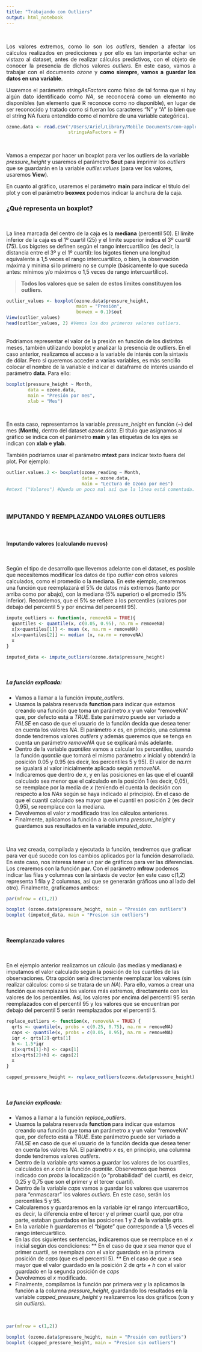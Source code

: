 ```yaml
---
title: "Trabajando con Outliers"
output: html_notebook
---
```

\

<div style = "text-align : justify"> Los valores extremos, como lo son los _outliers_, tienden a afectar los cálculos realizados en predicciones y por ello es tan importante echar un vistazo al dataset, antes de realizar cálculos predictivos, con el objeto de conocer la presencia de dichos valores _outliers_. En este caso, vamos a trabajar con el documento _ozone_ y **como siempre, vamos a guardar los datos en una variable**.

Usaremos el parámetro _stringAsFactors_ como falso de tal forma que si hay algún dato identificado como $NA$, se reconocerá como un elemento no disponibles (un elemento que R reconoce como no disponible), en lugar de ser reconocido y tratado como si fueran los caracteres "N" y "A" (o bien que el string NA fuera entendido como el nombre de una variable categórica). </div>


```r
ozone.data <- read.csv("/Users/Ariel/Library/Mobile Documents/com~apple~CloudDocs/AADD/DataScience-con-RStudio/Datos/tema1/ozone.csv",
                       stringsAsFactors = F)
```

\

Vamos a empezar por hacer un boxplot para ver los outliers de la variable _pressure_height_ y usaremos el parámetro **$out** para imprimir los _outliers_ que se guardarán en la variable _outlier.values_ (para ver los valores, usaremos **View**).

En cuanto al gráfico, usaremos el parámetro **main** para indicar el título del plot y con el parámetro **boxwex** podemos indicar la anchura de la caja.
\

### ¿Qué representa un boxplot?
\

La línea marcada del centro de la caja es la **mediana** (percentil 50). El límite inferior de la caja es el 1º cuartil (25) y el límite superior indica el 3º cuartil (75). Los bigotes se definen según el rango intercuartílico (es decir, la distancia entre el 3º y el 1º cuartil): los bigotes tienen una longitud equivalente a 1,5 veces el rango intercuartílico, o bien, la observación máxima y mínima si lo primero no se cumple (básicamente lo que suceda antes: mínimos y/o máximos o 1,5 veces de rango intercuartílico). 
\


> **Todos los valores que se salen de estos límites constituyen los outliers.**


```r
outlier_values <- boxplot(ozone.data$pressure_height,
                          main = "Presión",
                          boxwex = 0.1)$out
View(outlier_values)
head(outlier_values, 2) #Vemos los dos primeros valores outliers.
```
\
Podríamos representar el valor de la presión en función de los distintos meses, también utilizando boxplot y analizar la presencia de outliers. En el caso anterior, realizamos el acceso a la variable de interés con la sintaxis de dólar. Pero si queremos acceder a varias variables, es más sencillo colocar el nombre de la variable e indicar el dataframe de interés usando el parámetro **data**. Para ello:

```r
boxplot(pressure_height ~ Month,
        data = ozone.data,
        main = "Presión por mes",
        xlab = "Mes")
```

\


En esta caso, representamos la variable _pressure_height_ en función (~) del mes (__Month__), dentro del dataset _ozone.data_. El título que asignamos al gráfico se indica con el parámetro **main** y las etiquetas de los ejes se indican con **xlab** e **ylab**.

También podríamos usar el parámetro **mtext** para indicar texto fuera del plot. Por ejemplo:

```r
outlier.values.2 <- boxplot(ozone_reading ~ Month,
                            data = ozone.data,
                            main = "Lectura de Ozono por mes")
#mtext ("Valores") #Queda un poco mal así que la línea está comentada. Se puede descomentar para ver el resultado.
```
\


### IMPUTANDO Y REEMPLAZANDO VALORES OUTLIERS

\

#### Imputando valores (calculando nuevos)

\

Según el tipo de desarrollo que llevemos adelante con el dataset, es posible que necesitemos modificar los datos de tipo _outlier_ con otros valores calculados, como el promedio o la mediana. En este ejemplo, crearemos una función que reemplazará el 5% de datos más extremos (tanto por arriba como por abajo), con la mediana (5% superior) o el promedio (5% inferior). Recordemos, que el 5% se refiere a los percentiles (valores por debajo del percentil 5 y por encima del percentil 95).
\

```r
impute_outliers <- function(x, removeNA = TRUE){
  quantiles <- quantile(x, c(0.05, 0.95), na.rm = removeNA)
  x[x<quantiles[1]] <- mean (x, na.rm = removeNA)
  x[x>quantiles[2]] <- median (x, na.rm = removeNA)
  x
}

imputed_data <- impute_outliers(ozone.data$pressure_height)
```

\

##### La función explicada:

* Vamos a llamar a la función _impute_outliers_.
* Usamos la palabra reservada **function** para indicar que estamos creando una función que toma un parámetro $x$ y un valor "removeNA" que, por defecto está a $TRUE$. Este parámetro puede ser variado a $FALSE$ en caso de que el usuario de la función decida que desea tener en cuenta los valores $NA$. El parámetro $x$ es, en principio, una columna donde tendremos valores _outliers_ y además queremos que se tenga en cuenta un parámetro _removeNA_ que se explicará más adelante.
* Dentro de la variable _quantiles_ vamos a calcular los percentiles, usando la función _quantile_ que tomará el mismo parámetro $x$ inicial y obtendrá la posición 0.05 y 0.95 (es decir, los percentiles 5 y 95). El valor de _na.rm_ se igualará al valor inicialmente aplicado según _removeNA_.
* Indicaremos que dentro de $x$, y en las posiciones en las que el el cuantil calculado sea menor que el calculado en la posición 1 (es decir, 0,05), se reemplace por la media de $x$ (teniendo el cuenta la decisión con respecto a los $NAs$ según se haya indicado al principio). En el caso de que el cuantil calculado sea mayor que el cuantil en posición 2 (es decir 0,95), se reemplace con la mediana.
* Devolvemos el valor $x$ modificado tras los cálculos anteriores.
* Finalmente, aplicamos la función a la columna _pressure_height_ y guardamos sus resultados en la variable _imputed_data_.

\

Una vez creada, compilada y ejecutada la función, tendremos que graficar para ver qué sucede con los cambios aplicados por la función desarrollada. En este caso, nos interesa tener un par de gráficos para ver las diferencias. Los crearemos con la función **par**. Con el parámetro **mfrow** podemos indicar las filas y columnas con la sintaxis de vector (en este caso c(1,2) representa 1 fila y 2 columnas, así que se generarán gráficos uno al lado del otro). Finalmente, graficamos ambos:


```r
par(mfrow = c(1,2))

boxplot (ozone.data$pressure_height, main = "Presión con outliers")
boxplot (imputed_data, main = "Presion sin outliers")
```

\

#### Reemplanzado valores

\

En el ejemplo anterior realizamos un cálculo (las medias y medianas) e imputamos el valor calculado según la posición de los cuartiles de las observaciones. Otra opción sería directamente reemplazar los valores (sin realizar cálculos: como si se tratara de un $NA$). Para ello, vamos a crear una función que reemplazará los valores más extremos, directamente con los valores de los percentiles. Así, los valores por encima del percentil 95 serán reemplazados con el percentil 95 y los valores que se encuentran por debajo del percentil 5 serán reemplazados por el percentil 5.

```r
replace_outliers <- function(x, removeNA = TRUE) {
  qrts <- quantile(x, probs = c(0.25, 0.75), na.rm = removeNA)
  caps <- quantile(x, probs = c(0.05, 0.95), na.rm = removeNA)
  iqr <- qrts[2]-qrts[1]
  h <- 1.5*iqr
  x[x<qrts[1]-h] <- caps[1]
  x[x>qrts[2]+h] <- caps[2]
  x
}

capped_pressure_height <- replace_outliers(ozone.data$pressure_height)
```

\

##### La función explicada:

* Vamos a llamar a la función _replace_outliers_.
* Usamos la palabra reservada **function** para indicar que estamos creando una función que toma un parámetro $x$ y un valor "removeNA" que, por defecto está a $TRUE$. Este parámetro puede ser variado a $FALSE$ en caso de que el usuario de la función decida que desea tener en cuenta los valores $NA$. El parámetro $x$ es, en principio, una columna donde tendremos valores _outliers_.
* Dentro de la variable _qrts_ vamos a guardar los valores de los cuartiles, calculados en $x$ con la función _quantile_. Observemos que hemos indicado con _probs_ la localización (o "probabilidad" del cuartil, es deicr, 0,25 y 0,75 que son el primer y el tercer cuartil).
* Dentro de la variable _caps_ vamos a guardar los valores que usaremos para "enmascarar" los valores _outliers_. En este caso, serán los percentiles 5 y 95.
* Calcularemos y guardaremos en la variable _iqr_ el rango intercuartílico, es decir, la diferencia entre el tercer y el primer cuartil que, por otra parte, estaban guardados en las posiciones 1 y 2 de la variable _qrts_.
* En la variable _h_ guardaremos el "bigote" que corresponde a 1,5 veces el rango intercuartílico.
* En las dos siguientes sentencias, indicaremos que se reemplace en el $x$ inicial según dos condiciones:
** En el caso de que $x$ sea menor que el primer cuartil, se reemplaza con el valor guardado en la primera posición de _caps_ (que es el percentil 5).
** En el caso de que $x$ sea mayor que el valor guardado en la posición 2 de _qrts + h_ con el valor guardado en la segunda posición de _caps_
* Devolvemos el $x$ modificado.
* Finalmente, compilamos la función por primera vez y la aplicamos la función a la columna _pressure_height_, guardando los resultados en la variable _capped_pressure_height_ y realizaremos los dos gráficos (con y sin _outliers_).

\


```r
par(mfrow = c(1,2))

boxplot (ozone.data$pressure_height, main = "Presión con outliers")
boxplot (capped_pressure_height, main = "Presion sin outliers")
```
\
\






























